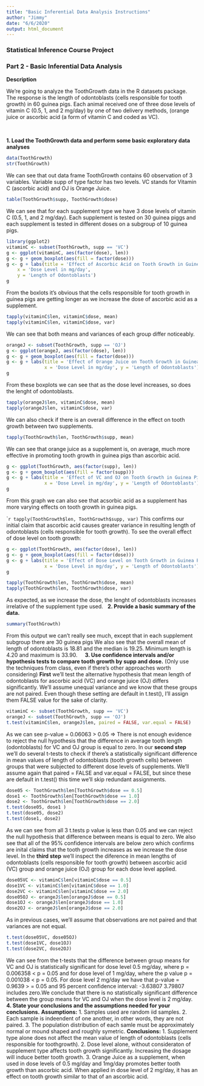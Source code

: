 ---
title: "Basic Inferential Data Analysis Instructions"
author: "Jimmy"
date: "6/6/2020"
output: html_document
---

### Statistical Inference Course Project 
### Part 2 - Basic Inferential Data Analysis


**Description**

We're going to analyze the ToothGrowth data in the R datasets package.
The response is the length of odontoblasts (cells responsible for tooth growth) in 60 guinea pigs. 
Each animal received one of three dose levels of vitamin C (0.5, 1, and 2 mg/day) by one of two delivery 
methods, (orange juice or ascorbic acid (a form of vitamin C and coded as VC).

&nbsp;

**1. Load the ToothGrowth data and perform some basic exploratory data analyses**
```{r}
data(ToothGrowth)
str(ToothGrowth)
```

We can see that out data frame ToothGrowth contains 60 observation of 3 variables. 
Variable supp of type factor has two levels. VC stands for Vitamin C (ascorbic acid) and OJ is Orange Juice.

```{r}
table(ToothGrowth$supp, ToothGrowth$dose)
```

We can see that for each supplement type we have 3 dose levels of vitamin C (0.5, 1, and 2 mg/day). 
Each supplement is tested on 30 guinea piggs and each supplement is tested in different doses on a subgroup of 10 guinea pigs.

```{r, fig.width=6, fig.height=3, echo=FALSE}
library(ggplot2)
vitaminC <- subset(ToothGrowth, supp == 'VC')
g <- ggplot(vitaminC, aes(factor(dose), len))
g <- g + geom_boxplot(aes(fill = factor(dose)))
g <- g + labs(title = 'Effect of Ascorbic Acid on Tooth Growth in Guinea Pigs',
    x = 'Dose Level in mg/day', 
    y = 'Length of Odontoblasts')
g
```

From the boxlots it's obvious that the cells responsible for tooth growth in guinea pigs are getting longer as we increase the dose of ascorbic acid as a supplement.

```{r}
tapply(vitaminC$len, vitaminC$dose, mean)
tapply(vitaminC$len, vitaminC$dose, var)
```

We can see that both means and variances of each group differ noticeably. 

```{r, fig.width=6, fig.height=3, echo=FALSE}
orangeJ <- subset(ToothGrowth, supp == 'OJ')
g <- ggplot(orangeJ, aes(factor(dose), len))
g <- g + geom_boxplot(aes(fill = factor(dose)))
g <- g + labs(title = 'Effect of Orange Juice on Tooth Growth in Guinea Pigs', 
              x = 'Dose Level in mg/day', y = 'Length of Odontoblasts')
g
```

From these boxplots we can see that as the dose level increases, so does the lenght of odontoblasts.

```{r}
tapply(orangeJ$len, vitaminC$dose, mean)
tapply(orangeJ$len, vitaminC$dose, var)
```

We can also check if there is an overall difference in the effect on tooth growth between two supplements.

```{r}
tapply(ToothGrowth$len, ToothGrowth$supp, mean)
```

We can see that orange juice as a supplement is, on average, much more effective in promoting tooth growth in guinea pigs than ascorbic acid.

```{r, fig.width=6, fig.height=3, echo=FALSE}
g <- ggplot(ToothGrowth, aes(factor(supp), len))
g <- g + geom_boxplot(aes(fill = factor(supp)))
g <- g + labs(title = 'Effect of VC and OJ on Tooth Growth in Guinea Pigs', 
              x = 'Dose Level in mg/day', y = 'Length of Odontoblasts')
g
```

From this graph we can also see that acsorbic acid as a supplement has more varying effects on tooth growth in guinea pigs.

````{r}
tapply(ToothGrowth$len, ToothGrowth$supp, var)
```
This confirms our initial claim that ascorbic acid causes greater variance in resulting length of 
odontoblasts (cells responsible for tooth growth).
To see the overall effect of dose level on tooth growth:
```{r, fig.width=6, fig.height=3, echo=FALSE}
g <- ggplot(ToothGrowth, aes(factor(dose), len))
g <- g + geom_boxplot(aes(fill = factor(dose)))
g <- g + labs(title = 'Effect of Dose Level on Tooth Growth in Guinea Pigs', 
              x = 'Dose Level in mg/day', y = 'Length of Odontoblasts')
g
```
```{r}
tapply(ToothGrowth$len, ToothGrowth$dose, mean)
tapply(ToothGrowth$len, ToothGrowth$dose, var)
```
As expected, as we increase the dose, the lenght of odontoblasts increases irrelative of the supplement type used.
&nbsp;
**2. Provide a basic summary of the data.**
```{r}
summary(ToothGrowth)
```
From this output we can't really see much, except that in each supplement subgroup there are 30 guinea pigs
We also see that the overall mean of length of odontoblasts is 18.81 and the median is 19.25. Minimum length is 4.20 and maximum is 33.90. 
&nbsp;
&nbsp;
**3. Use confidence intervals and/or hypothesis tests to compare tooth growth by supp and dose.**
(Only use the techniques from class, even if there's other approaches worth considering)
**First** we'll test the alternative hypothesis that mean length of odontoblasts for ascorbic acid (VC) and orange juice (OJ) differs significantly. 
We'll assume unequal variance and we know that these groups are not paired.
Even though these setting are default in t.test(), I'll assign them FALSE value for the sake of clarity.
```{r}
vitaminC <- subset(ToothGrowth, supp == 'VC')
orangeJ <- subset(ToothGrowth, supp == 'OJ')
t.test(vitaminC$len, orangeJ$len, paired = FALSE, var.equal = FALSE)
```
As we can see p-value = 0.06063 > 0.05 => There is not enough evidence to reject the null hypothesis that 
the difference in average tooth length (odontoblasts) for VC and OJ group is equal to zero.
In our **second step** we'll do several t-tests to check if there's a statistically significant difference in mean values of length of odontoblasts (tooth growth cells) between groups that were subjected to different dose levels of supplements. 
We'll assume again that paired = FALSE  and var.equal = FALSE, but since these are default in t.test() this time we'll skip redundant assignments.
```{r}
dose05 <- ToothGrowth$len[ToothGrowth$dose == 0.5]
dose1 <- ToothGrowth$len[ToothGrowth$dose == 1.0]
dose2 <- ToothGrowth$len[ToothGrowth$dose == 2.0]
t.test(dose05, dose1 )
t.test(dose05, dose2)
t.test(dose1, dose2)
```
 
As we can see from all 3 t.tests p value is less than 0.05 and we can reject the null hypothesis that 
difference between means is equal to zero. We also see that all of the 95% confidence intervals are below zero which confirms are inital claims that the tooth growth increases as we increase the dose level.
In the **third step** we'll inspect the diference in mean lengths of odontoblasts (cells responsible for 
tooth growth) between ascorbic acid (VC) group and orange juice (OJ) group for each dose level applied.
```{r}
dose05VC <- vitaminC$len[vitaminC$dose == 0.5]
dose1VC <- vitaminC$len[vitaminC$dose == 1.0]
dose2VC <- vitaminC$len[vitaminC$dose == 2.0]
dose05OJ <- orangeJ$len[orangeJ$dose == 0.5]
dose1OJ <- orangeJ$len[orangeJ$dose == 1.0]
dose2OJ <- orangeJ$len[orangeJ$dose == 2.0]
```
As in previous cases, we'll assume that observations are not paired and that variances are not equal.
```{r}
t.test(dose05VC, dose05OJ)
t.test(dose1VC, dose1OJ)
t.test(dose2VC, dose2OJ)
```
We can see from the t-tests that the difference between group means for VC and OJ is statistically  significant for dose level 0.5 mg/day, where p = 0.006358 < p = 0.05  and for dose level of 1 mg/day, 
where the p value p = 0.001038 < p = 0.05. For dose level 2 mg/day we have that  p-value = 0.9639 >  = 0.05 and 95 percent confidence interval: -3.63807  3.79807 includes zero.We conclude that there is no statistically significant difference between the group means for VC and OJ when the dose level is 2 mg/day.
&nbsp;
**4. State your conclusions and the assumptions needed for your conclusions.**
**Assumptions:**
1. Samples used are random iid samples. 
2. Each sample is indeendent of one another, in other words, they are not paired.
3. The population distribution of each samle must be approximately normal or mound shaped and roughly 
symetric.
**Conclusions:**
1. Supplement type alone does not affect the mean value of length of odontoblasts (cells responsible for
toothgrowth).
2. Dose level alone, without consideraton of supplement type affects tooth growth significantly. Increasing the dosage will induce better tooth growth.
3. Orange Juice as a supplement, when used in dose levels of 0.5 mg/day and 1mg/day promotes better tooth
growth than ascorbic acid. When applied in dose level of 2 mg/day, it has an effect on tooth growth similar 
to that of an ascorbic acid.